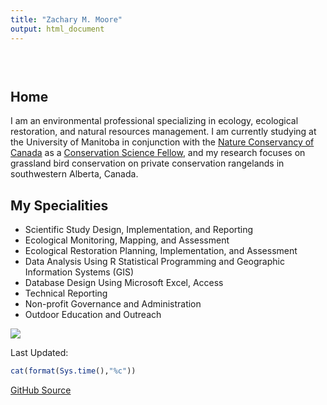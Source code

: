 ```yaml
---
title: "Zachary M. Moore"
output: html_document
---
```

<link rel="shortcut icon" href="images/site_logo_white.png" />

<style type="text/css">
.title {
  display: none;
}

#getting-started img {
  margin-right: 10px}

</style>

<div class="row" style="padding-top: 30px;">
<div class="col-sm-6">

# **Home**

I am an environmental professional specializing in ecology, ecological restoration, and natural resources management. I am currently studying at the University of Manitoba in conjunction with the [Nature Conservancy of Canada](https://www.natureconservancy.ca/en/) as a [Conservation Science Fellow](https://www.natureconservancy.ca/en/what-we-do/conservation-research/weston-fellowship.html), and my research focuses on grassland bird conservation on private conservation rangelands in southwestern Alberta, Canada. 


## My Specialities

- Scientific Study Design, Implementation, and Reporting
- Ecological Monitoring, Mapping, and Assessment
- Ecological Restoration Planning, Implementation, and Assessment
- Data Analysis Using R Statistical Programming and Geographic Information Systems (GIS)
- Database Design Using Microsoft Excel, Access
- Technical Reporting
- Non-profit Governance and Administration
- Outdoor Education and Outreach


</div>
<div class="col-sm-6">

![](visuals/site_headshot.jpg){width=850pxl,height=1100pxl}
</a>
</div>
<div class="header">

Last Updated: 
```r

cat(format(Sys.time(),"%c"))
```
[GitHub Source](https://github.com/zacharymilosmoore/zacharymilosmoore.github.io)
</div>
